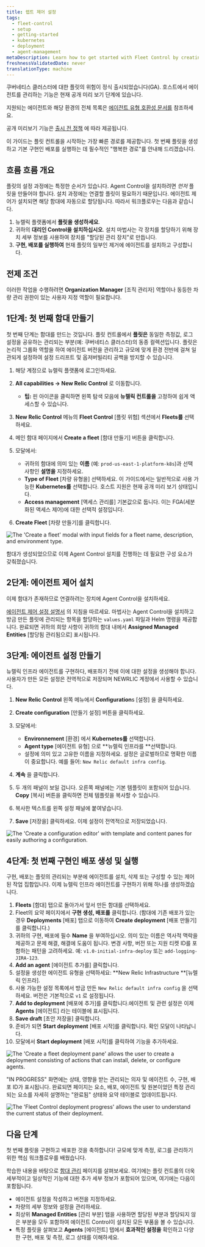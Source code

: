 ```yaml
---
title: 렙트 제어 설정
tags:
  - fleet-control
  - setup
  - getting-started
  - kubernetes
  - deployment
  - agent-management
metaDescription: Learn how to get started with Fleet Control by creating your first fleet and running your first deployment.
freshnessValidatedDate: never
translationType: machine
---
```


<Callout title="기능 가용성">
  쿠버네티스 클러스터에 대한 플릿의 위험이 정식 출시되었습니다(GA). 호스트에서 에이전트를 관리하는 기능은 현재 공개 미리 보기 단계에 있습니다.

  지원되는 에이전트와 해당 환경의 전체 목록은 [에이전트 유형 호환성 문서를](/docs/new-relic-control/agent-control/agent-types) 참조하세요.

  공개 미리보기 기능은 [출시 전 정책](/docs/licenses/license-information/referenced-policies/new-relic-pre-release-policy) 에 따라 제공됩니다.
</Callout>

이 가이드는 플릿 컨트롤을 시작하는 가장 빠른 경로를 제공합니다. 첫 번째 플릿을 생성하고 기본 구현인 배포를 실행하는 데 필수적인 &quot;행복한 경로&quot;를 안내해 드리겠습니다.

## 흐름 흐름 개요

플릿의 설정 과정에는 특정한 순서가 있습니다. Agent Control을 설치하려면 *먼저* 플릿을 만들어야 합니다. 설치 과정에는 연결할 플릿이 필요하기 때문입니다. 에이전트 제어가 설치되면 해당 함대에 자동으로 할당됩니다. 따라서 워크플로우는 다음과 같습니다.

1. 뉴렐릭 플랫폼에서 **플릿을 생성하세요**.
2. 귀하의 **대리인 Control을 설치하십시오**. 설치 마법사는 각 장치를 할당하기 위해 장치 세부 정보를 사용하여 장치를 &quot;할당된 관리 장치&quot;로 만듭니다.
3. **구현, 배포를 실행하여** 현재 플릿의 일부인 제거에 에이전트를 설치하고 구성합니다.

## 전제 조건

이러한 작업을 수행하려면 **Organization Manager** \[조직 관리자] 역할이나 동등한 차량 관리 권한이 있는 사용자 지정 역할이 필요합니다.

## 1단계: 첫 번째 함대 만들기

첫 번째 단계는 함대를 만드는 것입니다. 플릿 컨트롤에서 **플릿은** 동일한 측정값, 로그 설정을 공유하는 관리되는 부분(예: 쿠버네티스 클러스터)의 동종 컬렉션입니다. 플릿은 논리적 그룹화 역할을 하여 에이전트 버전을 관리하고 규모에 맞게 환경 전반에 걸쳐 일관되게 설정하여 설정 드리프트 및 옵저버빌리티 공백을 방지할 수 있습니다.

1. 해당 계정으로 뉴렐릭 플랫폼에 로그인하세요.

2. **All capabilities → New Relic Control** 로 이동합니다.
   * **팁:** 핀 아이콘을 클릭하면 왼쪽 탐색 모음에 **뉴렐릭 컨트롤을** 고정하여 쉽게 액세스할 수 있습니다.

3. **New Relic Control** 메뉴의 **Fleet Control** \[플릿 위험] 섹션에서 **Fleets를** 선택하세요.

4. 메인 함대 페이지에서 **Create a fleet** \[함대 만들기] 버튼을 클릭합니다.

5. 모달에서:

   * 귀하의 함대에 의미 있는 **이름** (예: `prod-us-east-1-platform-k8s`)과 선택 사항인 **설명을** 지정하세요.
   * **Type of Fleet** \[차량 유형을] 선택하세요. 이 가이드에서는 일반적으로 사용 가능한 **Kubernetes를** 선택합니다. 호스트 지원은 현재 공개 미리 보기 상태입니다.
   * **Access management** \[액세스 관리를] 기본값으로 둡니다. 이는 FGA(세분화된 액세스 제어)에 대한 선택적 설정입니다.

6. **Create Fleet** \[차량 만들기]를 클릭합니다.

<img title="Create a fleet modal" alt="The 'Create a fleet' modal with input fields for a fleet name, description, and environment type." src="/images/fleet-control-creation-modal.webp" />

함대가 생성되었으므로 이제 Agent Control 설치를 진행하는 데 필요한 구성 요소가 갖춰졌습니다.

## 2단계: 에이전트 제어 설치

이제 함대가 존재하므로 연결하려는 장치에 Agent Control을 설치하세요.

[에이전트 제어 설정 설명서](/docs/new-relic-control/agent-control/setup) 의 지침을 따르세요. 마법사는 Agent Control을 설치하고 방금 만든 플릿에 관리되는 항목을 할당하는 `values.yaml` 파일과 Helm 명령을 제공합니다. 완료되면 귀하의 희망 사항이 귀하의 함대 내에서 **Assigned Managed Entities** \[할당됨 관리됨으로] 표시됩니다.

## 3단계: 에이전트 설정 만들기

뉴렐릭 인프라 에이전트를 구현하다, 배포하기 전에 이에 대한 설정을 생성해야 합니다. 사용자가 만든 모든 설정은 전역적으로 저장되며 NEWRLIC 계정에서 사용할 수 있습니다.

1. **New Relic Control** 왼쪽 메뉴에서 **Configuration**s \[설정] 을 클릭하세요.

2. **Create configuration** \[만들기 설정] 버튼을 클릭하세요.

3. 모달에서:

   * **Environnement** \[환경] 에서 **Kubernetes를** 선택합니다.
   * **Agent type** \[에이전트 유형] 으로 **뉴렐릭 인프라를 **선택합니다.
   * 설정에 의미 있고 고유한 이름을 지정하세요. 설정은 글로벌하므로 명확한 이름이 중요합니다. 예를 들어: `New Relic default infra config`.

4. **계속** 을 클릭합니다.

5. 두 개의 패널이 보일 겁니다. 오른쪽 패널에는 기본 템플릿이 포함되어 있습니다. **Copy** \[복사] 버튼을 클릭하면 전체 템플릿을 복사할 수 있습니다.

6. 복사한 텍스트를 왼쪽 설정 패널에 붙여넣습니다.

7. **Save** \[저장을] 클릭하세요. 이제 설정이 전역적으로 저장되었습니다.

<img title="Create a fleet configuration editor" alt="The 'Create a configuration editor' with template and content panes for easily authoring a configuration." src="/images/fleet-control-config-editor.webp" />

## 4단계: 첫 번째 구현인 배포 생성 및 실행

구현, 배포는 플릿의 관리되는 부분에 에이전트를 설치, 삭제 또는 구성할 수 있는 제어된 작업 집합입니다. 이제 뉴렐릭 인프라 에이전트를 구현하기 위해 하나를 생성하겠습니다.

1. **Fleets** \[함대] 탭으로 돌아가서 앞서 만든 함대를 선택하세요.
2. Fleet의 요약 페이지에서 **구현 생성, 배포를** 클릭합니다. (함대에 기존 배포가 있는 경우 **Deployments** \[배포] 탭으로 이동하여 **Create deployment** \[배포 만들기]를 클릭합니다.)
3. 귀하의 구현, 배포에 필수 **Name** 을 부여하십시오. 의미 있는 이름은 역사적 맥락을 제공하고 문제 해결, 해결에 도움이 됩니다. 변경 사항, 버전 또는 지원 티켓 ID를 포함하는 패턴을 고려하세요. 예: `v1.0-initial-infra-deploy` 또는 `add-logging-JIRA-123`.
4. **Add an agent** \[에이전트 추가를] 클릭합니다.
5. 설정을 생성한 에이전트 유형을 선택하세요: **New Relic Infrastructure **\[뉴렐릭 인프라].
6. 사용 가능한 설정 목록에서 방금 만든 `New Relic default infra config` 을 선택하세요. 버전은 기본적으로 `v1` 로 설정됩니다.
7. **Add to deployment** \[배포에 추가]를 클릭합니다.에이전트 및 관련 설정은 이제 **Agents** \[에이전트] 라는 테이블에 표시됩니다.
8. **Save draft** \[초안 저장을] 클릭합니다.
9. 준비가 되면 **Start deployment** \[배포 시작]를 클릭합니다. 확인 모달이 나타납니다.
10. 모달에서 **Start deployment** \[배포 시작]를 클릭하여 기능을 추가하세요.

<img title="Create a fleet deployment pane" alt="The 'Create a fleet deployment pane' allows the user to create a deployment consisting of actions that can install, delete, or configure agents." src="/images/fleet-control-deployment-pane-gke.webp" />

&quot;IN PROGRESS&quot; 화면에는 상태, 영향을 받는 관리되는 의자 및 에이전트 수, 구현, 배포 ID가 표시됩니다. 완료되면 페이지는 요소, 배포, 에이전트 및 원본이었던 특정 관리되는 요소를 자세히 설명하는 &quot;완료됨&quot; 상태와 요약 테이블로 업데이트됩니다.

<img title="Fleet Control deployment progress" alt="The 'Fleet Control deployment progress' allows the user to understand the current status of their deployment." src="/images/fleet-control-deployment-progress.webp" />

## 다음 단계

첫 번째 플릿을 구현하고 배포한 것을 축하합니다! 규모에 맞게 측정, 로그를 관리하기 위한 핵심 워크플로우를 배웠습니다.

학습한 내용을 바탕으로 [함대 관리](/docs/new-relic-control/fleet-control/manage-fleets) 페이지를 살펴보세요. 여기에는 플릿 컨트롤의 더욱 세부적이고 일상적인 기능에 대한 추가 세부 정보가 포함되어 있으며, 여기에는 다음이 포함됩니다.

* 에이전트 설정을 작성하고 버전을 지정하세요.
* 차량의 세부 정보와 설정을 관리하세요.
* 최상위 **Managed Entities** \[관리 부분] 탭을 사용하면 할당된 부분과 할당되지 않은 부분을 모두 포함하여 에이전트 Control이 설치된 모든 부품을 볼 수 있습니다.
* 특정 플릿을 살펴보고 **Agents** \[에이전트] 탭에서 **효과적인 설정을** 확인하고 다양한 구현, 배포 및 측정, 로그 상태를 이해하세요.